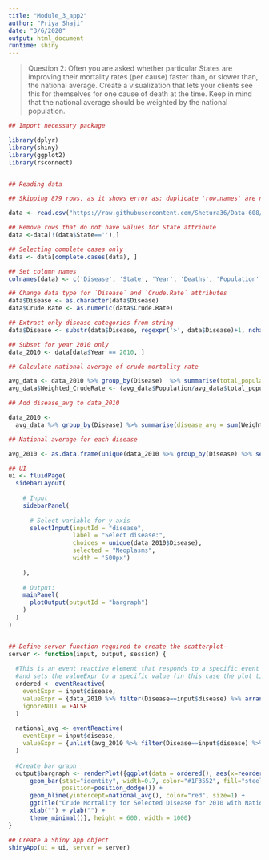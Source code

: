 ```yaml
---
title: "Module_3_app2"
author: "Priya Shaji"
date: "3/6/2020"
output: html_document
runtime: shiny
---
```



> Question 2:
Often you are asked whether particular States are improving their mortality rates (per cause) faster than, or slower than, the national average. Create a visualization that lets your clients see this for themselves for one cause of death at the time. Keep in mind that the national average should be weighted by the national population.

```r

## Import necessary package

library(dplyr)
library(shiny)
library(ggplot2)
library(rsconnect)


## Reading data

## Skipping 879 rows, as it shows error as: duplicate 'row.names' are not allowed`

data <- read.csv("https://raw.githubusercontent.com/Shetura36/Data-608/master/module%203/cleaned-cdc-mortality-1999-2010-2-ver2.csv", skip=879, nrows=49806, header=TRUE, sep=",", strip.white = TRUE, quote = "\"'")

## Remove rows that do not have values for State attribute
data <-data[!(data$State==''),]

## Selecting complete cases only 
data <- data[complete.cases(data), ]

## Set column names
colnames(data) <- c('Disease', 'State', 'Year', 'Deaths', 'Population', 'Crude.Rate')

## Change data type for `Disease` and `Crude.Rate` attributes
data$Disease <- as.character(data$Disease)
data$Crude.Rate <- as.numeric(data$Crude.Rate)

## Extract only disease categories from string
data$Disease <- substr(data$Disease, regexpr('>', data$Disease)+1, nchar(data$Disease))

## Subset for year 2010 only
data_2010 <- data[data$Year == 2010, ]

## Calculate national average of crude mortality rate

avg_data <- data_2010 %>% group_by(Disease)  %>% summarise(total_population = sum(Population)) %>% inner_join(data_2010, by="Disease")
avg_data$Weighted_CrudeRate <- (avg_data$Population/avg_data$total_population) * avg_data$Crude.Rate

## Add disease_avg to data_2010

data_2010 <- 
  avg_data %>% group_by(Disease) %>% summarise(disease_avg = sum(Weighted_CrudeRate)) %>% inner_join(data_2010, by="Disease")

## National average for each disease

avg_2010 <- as.data.frame(unique(data_2010 %>% group_by(Disease) %>% select(Disease, disease_avg)))


```



```r
## UI
ui <- fluidPage(
  sidebarLayout(
    
    # Input
    sidebarPanel(
      
      # Select variable for y-axis
      selectInput(inputId = "disease", 
                  label = "Select disease:",
                  choices = unique(data_2010$Disease),
                  selected = "Neoplasms",
                  width = '500px')
      
    ),
    
    # Output:
    mainPanel(
      plotOutput(outputId = "bargraph")
    )
  )
)


## Define server function required to create the scatterplot-
server <- function(input, output, session) {
  
  #This is an event reactive element that responds to a specific event (in this case a button clicked)
  #and sets the valueExpr to a specific value (in this case the plot title)
  ordered <- eventReactive(
    eventExpr = input$disease, 
    valueExpr = {data_2010 %>% filter(Disease==input$disease) %>% arrange(Crude.Rate)},
    ignoreNULL = FALSE
  )
  
  national_avg <- eventReactive(
    eventExpr = input$disease,
    valueExpr = {unlist(avg_2010 %>% filter(Disease==input$disease) %>% select(disease_avg))}
  )
  
  #Create bar graph
  output$bargraph <- renderPlot({ggplot(data = ordered(), aes(x=reorder(State,-Crude.Rate), y=Crude.Rate)) + 
      geom_bar(stat="identity", width=0.7, color="#1F3552", fill="steelblue", 
               position=position_dodge()) +
      geom_hline(yintercept=national_avg(), color="red", size=1) + 
      ggtitle("Crude Mortality for Selected Disease for 2010 with National Average") +
      xlab("") + ylab("") + 
      theme_minimal()}, height = 600, width = 1000)
}

## Create a Shiny app object
shinyApp(ui = ui, server = server)


```


